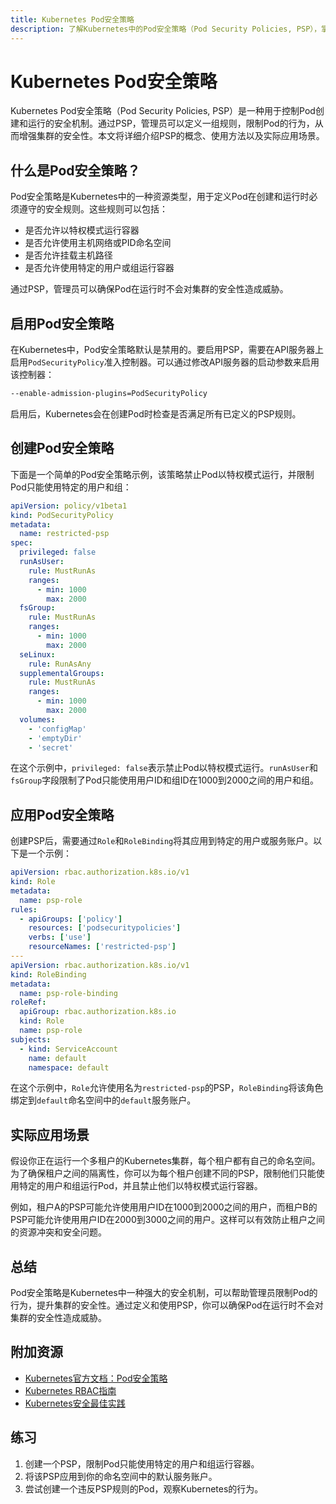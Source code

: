 ```yaml
---
title: Kubernetes Pod安全策略
description: 了解Kubernetes中的Pod安全策略（Pod Security Policies, PSP），掌握如何通过PSP限制Pod的行为，提升集群的安全性。
---
```


# Kubernetes Pod安全策略

Kubernetes Pod安全策略（Pod Security Policies, PSP）是一种用于控制Pod创建和运行的安全机制。通过PSP，管理员可以定义一组规则，限制Pod的行为，从而增强集群的安全性。本文将详细介绍PSP的概念、使用方法以及实际应用场景。

## 什么是Pod安全策略？

Pod安全策略是Kubernetes中的一种资源类型，用于定义Pod在创建和运行时必须遵守的安全规则。这些规则可以包括：

- 是否允许以特权模式运行容器
- 是否允许使用主机网络或PID命名空间
- 是否允许挂载主机路径
- 是否允许使用特定的用户或组运行容器

通过PSP，管理员可以确保Pod在运行时不会对集群的安全性造成威胁。

## 启用Pod安全策略

在Kubernetes中，Pod安全策略默认是禁用的。要启用PSP，需要在API服务器上启用`PodSecurityPolicy`准入控制器。可以通过修改API服务器的启动参数来启用该控制器：

```bash
--enable-admission-plugins=PodSecurityPolicy
```

启用后，Kubernetes会在创建Pod时检查是否满足所有已定义的PSP规则。

## 创建Pod安全策略

下面是一个简单的Pod安全策略示例，该策略禁止Pod以特权模式运行，并限制Pod只能使用特定的用户和组：

```yaml
apiVersion: policy/v1beta1
kind: PodSecurityPolicy
metadata:
  name: restricted-psp
spec:
  privileged: false
  runAsUser:
    rule: MustRunAs
    ranges:
      - min: 1000
        max: 2000
  fsGroup:
    rule: MustRunAs
    ranges:
      - min: 1000
        max: 2000
  seLinux:
    rule: RunAsAny
  supplementalGroups:
    rule: MustRunAs
    ranges:
      - min: 1000
        max: 2000
  volumes:
    - 'configMap'
    - 'emptyDir'
    - 'secret'
```

在这个示例中，`privileged: false`表示禁止Pod以特权模式运行。`runAsUser`和`fsGroup`字段限制了Pod只能使用用户ID和组ID在1000到2000之间的用户和组。

## 应用Pod安全策略

创建PSP后，需要通过`Role`和`RoleBinding`将其应用到特定的用户或服务账户。以下是一个示例：

```yaml
apiVersion: rbac.authorization.k8s.io/v1
kind: Role
metadata:
  name: psp-role
rules:
  - apiGroups: ['policy']
    resources: ['podsecuritypolicies']
    verbs: ['use']
    resourceNames: ['restricted-psp']
---
apiVersion: rbac.authorization.k8s.io/v1
kind: RoleBinding
metadata:
  name: psp-role-binding
roleRef:
  apiGroup: rbac.authorization.k8s.io
  kind: Role
  name: psp-role
subjects:
  - kind: ServiceAccount
    name: default
    namespace: default
```

在这个示例中，`Role`允许使用名为`restricted-psp`的PSP，`RoleBinding`将该角色绑定到`default`命名空间中的`default`服务账户。

## 实际应用场景

假设你正在运行一个多租户的Kubernetes集群，每个租户都有自己的命名空间。为了确保租户之间的隔离性，你可以为每个租户创建不同的PSP，限制他们只能使用特定的用户和组运行Pod，并且禁止他们以特权模式运行容器。

例如，租户A的PSP可能允许使用用户ID在1000到2000之间的用户，而租户B的PSP可能允许使用用户ID在2000到3000之间的用户。这样可以有效防止租户之间的资源冲突和安全问题。

## 总结

Pod安全策略是Kubernetes中一种强大的安全机制，可以帮助管理员限制Pod的行为，提升集群的安全性。通过定义和使用PSP，你可以确保Pod在运行时不会对集群的安全性造成威胁。

## 附加资源

- [Kubernetes官方文档：Pod安全策略](https://kubernetes.io/docs/concepts/policy/pod-security-policy/)
- [Kubernetes RBAC指南](https://kubernetes.io/docs/reference/access-authn-authz/rbac/)
- [Kubernetes安全最佳实践](https://kubernetes.io/docs/concepts/security/)

## 练习

1. 创建一个PSP，限制Pod只能使用特定的用户和组运行容器。
2. 将该PSP应用到你的命名空间中的默认服务账户。
3. 尝试创建一个违反PSP规则的Pod，观察Kubernetes的行为。